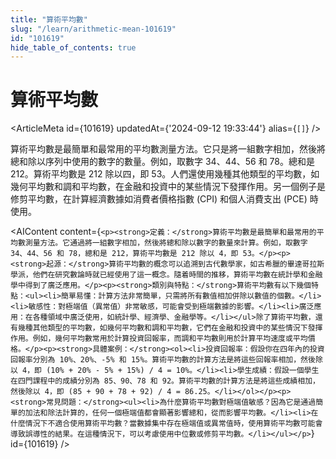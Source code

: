 ```yaml
---
title: "算術平均數"
slug: "/learn/arithmetic-mean-101619"
id: "101619"
hide_table_of_contents: true
---
```



# 算術平均數

<ArticleMeta id={101619} updatedAt={'2024-09-12 19:33:44'} alias={`[]`} />
<div className='border-solid border-b border-t-0 my-4 border-[var(--ifm-color-gray-300)]' />

算術平均數是最簡單和最常用的平均數測量方法。它只是將一組數字相加，然後將總和除以序列中使用的數字的數量。例如，取數字 34、44、56 和 78。總和是 212。算術平均數是 212 除以四，即 53。人們還使用幾種其他類型的平均數，如幾何平均數和調和平均數，在金融和投資中的某些情況下發揮作用。另一個例子是修剪平均數，在計算經濟數據如消費者價格指數 (CPI) 和個人消費支出 (PCE) 時使用。

<AIContent content={`<p><strong>定義：</strong>算術平均數是最簡單和最常用的平均數測量方法。它通過將一組數字相加，然後將總和除以數字的數量來計算。例如，取數字 34、44、56 和 78，總和是 212，算術平均數是 212 除以 4，即 53。</p><p><strong>起源：</strong>算術平均數的概念可以追溯到古代數學家，如古希臘的畢達哥拉斯學派，他們在研究數論時就已經使用了這一概念。隨着時間的推移，算術平均數在統計學和金融學中得到了廣泛應用。</p><p><strong>類別與特點：</strong>算術平均數有以下幾個特點：<ul><li>簡單易懂：計算方法非常簡單，只需將所有數值相加併除以數值的個數。</li><li>敏感性：對極端值（異常值）非常敏感，可能會受到極端數據的影響。</li><li>廣泛應用：在各種領域中廣泛使用，如統計學、經濟學、金融學等。</li></ul>除了算術平均數，還有幾種其他類型的平均數，如幾何平均數和調和平均數，它們在金融和投資中的某些情況下發揮作用。例如，幾何平均數常用於計算投資回報率，而調和平均數則用於計算平均速度或平均價格。</p><p><strong>具體案例：</strong><ol><li>投資回報率：假設你在四年內的投資回報率分別為 10%、20%、-5% 和 15%。算術平均數的計算方法是將這些回報率相加，然後除以 4，即 (10% + 20% - 5% + 15%) / 4 = 10%。</li><li>學生成績：假設一個學生在四門課程中的成績分別為 85、90、78 和 92。算術平均數的計算方法是將這些成績相加，然後除以 4，即 (85 + 90 + 78 + 92) / 4 = 86.25。</li></ol></p><p><strong>常見問題：</strong><ul><li>為什麼算術平均數對極端值敏感？因為它是通過簡單的加法和除法計算的，任何一個極端值都會顯著影響總和，從而影響平均數。</li><li>在什麼情況下不適合使用算術平均數？當數據集中存在極端值或異常值時，使用算術平均數可能會導致誤導性的結果。在這種情況下，可以考慮使用中位數或修剪平均數。</li></ul></p>`} id={101619} />
